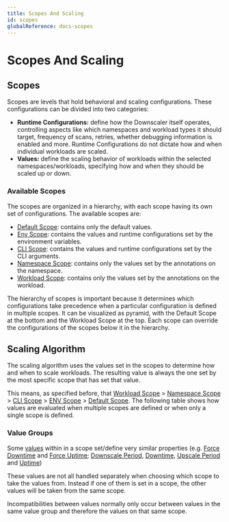 ```yaml
---
title: Scopes And Scaling
id: scopes
globalReference: docs-scopes
---
```



# Scopes And Scaling

## Scopes

Scopes are levels that hold behavioral and scaling configurations.
These configurations can be divided into
two categories:

- **Runtime Configurations:** define how the Downscaler itself operates, controlling aspects like which namespaces and
  workload types it should target, frequency of scans, retries, whether debugging information is enabled and more.
Runtime
  Configurations do not dictate how and when individual workloads are scaled.
- **Values:** define the scaling behavior of workloads within the selected namespaces/workloads, specifying how and when
  they should be scaled up or down.

### Available Scopes

The scopes are organized in a hierarchy, with each scope having its own set of configurations.
The available scopes are:

- [Default Scope](#ref:docs-default-scope): contains only the default values.
- [Env Scope](#ref:docs-env-scope): contains the values and runtime configurations set by the environment variables.
- [CLI Scope](#ref:docs-cli-scope): contains the values and runtime configurations set by the CLI arguments.
- [Namespace Scope](#ref:docs-namespace-scope): contains only the values set by the annotations on the namespace.
- [Workload Scope](#ref:docs-workload-scope): contains only the values set by the annotations on the workload.

The hierarchy of scopes is important because it determines which configurations take precedence when a particular
configuration is defined in multiple scopes.
It can be visualized as pyramid, with the Default Scope at the bottom
and the Workload Scope at the top.
Each scope can override the configurations of the scopes below it in the hierarchy.

## Scaling Algorithm

The scaling algorithm uses the values set in the scopes to determine how and when to scale workloads.
The resulting value is always the one set by the most specific scope that has set that value.

This means, as specified before, that [Workload Scope](#workload-scope) > [Namespace Scope](#namespace-scope) >
[CLI Scope](#cli-scope) > [ENV Scope](#environment-scope) > [Default Scope](#default-scope).
The following table shows
how values are evaluated when multiple scopes are defined or when only a single scope is defined.

<Excalidraw data={scopeDiagram} />

### Value Groups

Some [values](ref:docs-values) within in a scope set/define very similar properties (e.g. [Force Downtime](ref:docs-values#force-downtime)
and [Force Uptime](ref:docs-values#force-uptime); [Downscale Period](ref:docs-values#downscale-period),
[Downtime](ref:docs-values#downtime), [Upscale Period](ref:docs-values#upscale-period) and [Uptime](ref:docs-values#uptime))

These values are not all handled separately when choosing which scope to take the values from.
Instead if one of them is set in a scope, the other values will be taken from the same scope.

Incompatibilities between values normally only occur between values in the same value group and therefore the values on that same scope.
